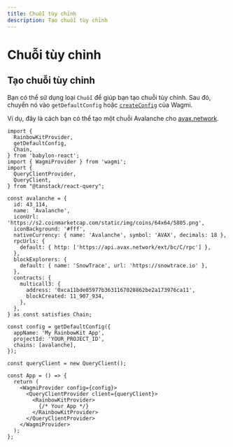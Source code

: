 ```yaml
---
title: Chuỗi tùy chỉnh
description: Tạo chuỗi tùy chỉnh
---
```


# Chuỗi tùy chỉnh

## Tạo chuỗi tùy chỉnh

Bạn có thể sử dụng loại `Chuỗi` để giúp bạn tạo chuỗi tùy chỉnh. Sau đó, chuyển nó vào `getDefaultConfig` hoặc [`createConfig`](https://wagmi.sh/core/api/createConfig#createconfig) của Wagmi.

Ví dụ, đây là cách bạn có thể tạo một chuỗi Avalanche cho [avax.network](https://avax.network).

```tsx
import {
  RainbowKitProvider,
  getDefaultConfig,
  Chain,
} from 'babylon-react';
import { WagmiProvider } from 'wagmi';
import {
  QueryClientProvider,
  QueryClient,
} from "@tanstack/react-query";

const avalanche = {
  id: 43_114,
  name: 'Avalanche',
  iconUrl: 'https://s2.coinmarketcap.com/static/img/coins/64x64/5805.png',
  iconBackground: '#fff',
  nativeCurrency: { name: 'Avalanche', symbol: 'AVAX', decimals: 18 },
  rpcUrls: {
    default: { http: ['https://api.avax.network/ext/bc/C/rpc'] },
  },
  blockExplorers: {
    default: { name: 'SnowTrace', url: 'https://snowtrace.io' },
  },
  contracts: {
    multicall3: {
      address: '0xca11bde05977b3631167028862be2a173976ca11',
      blockCreated: 11_907_934,
    },
  },
} as const satisfies Chain;

const config = getDefaultConfig({
  appName: 'My RainbowKit App',
  projectId: 'YOUR_PROJECT_ID',
  chains: [avalanche],
});

const queryClient = new QueryClient();

const App = () => {
  return (
    <WagmiProvider config={config}>
      <QueryClientProvider client={queryClient}>
        <RainbowKitProvider>
          {/* Your App */}
        </RainbowKitProvider>
      </QueryClientProvider>
    </WagmiProvider>
  );
};
```

